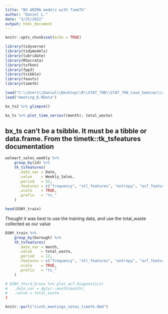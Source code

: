 ```yaml
---
title: "BX ARIMA models with TimeTk"
author: "Daniel L."
date: "3/25/2022"
output: html_document
---
```


```r
knitr::opts_chunk$set(echo = TRUE)
```

```r
library(tidyverse)
library(tidymodels)
library(lubridate)
library(RSocrata)
library(tsfknn)
library(fpp3)
library(tsibble)
library(feasts)
library(timetk)
```


```r
load("C:\\Users\\Daniel\\Desktop\\R\\STAT_790\\STAT_790_Case_Seminar\\data_prep.Rdata")
load("meeting_6.RData")
```

```r
bx_ts2 %>% glimpse()
```
```r
bx_ts %>% plot_time_series((month), total_waste)
```

## bx_ts can't be a tsibble. It must be a tibble or data.frame. From the timetk::tk_tsfeatures documentation

```r
walmart_sales_weekly %>%
    group_by(id) %>%
    tk_tsfeatures(
      .date_var = Date,
      .value    = Weekly_Sales,
      .period   = 52,
      .features = c("frequency", "stl_features", "entropy", "acf_features", "mean"),
      .scale    = TRUE,
      .prefix   = "ts_"
    )
```

```r
head(DSNY_train)
```

Thought it was best to use the training data, and use the total_waste collected as our value

```r
DSNY_train %>%
    group_by(borough) %>%
    tk_tsfeatures(
      .date_var = month,
      .value    = total_waste,
      .period   = 12,
      .features = c("frequency", "stl_features", "entropy", "acf_features", "mean"),
      .scale    = TRUE,
      .prefix   = "ts_"
    )
```

```r
# DSNY_third_bronx %>% plot_acf_diagnostics(
#   .date_var = dplyr::month(month),
#   .value = total_waste
)
```


```r
knitr::purl("sixth_meetings_notes_timetk.Rmd")
```

